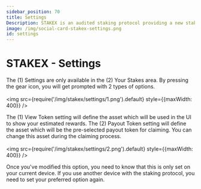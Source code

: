 ```yaml
---
sidebar_position: 70
title: Settings
Description: STAKEX is an audited staking protocol providing a new staking methodology, powered by the DEGENX Ecosystem. It's a deployable protocol for projects based on EVM networks like Ethereum, Binance Smart Chain, Base, Arbitrum, Avalanche, and more
image: /img/social-card-stakex-settings.png
id: settings
---
```


# STAKEX - Settings

The (1) Settings are only available in the (2) Your Stakes area. By pressing the gear icon, you will get prompted with 2 types of options. <br /><br /><img src={require('/img/stakex/settings/1.png').default} style={{maxWidth: 400}} />

The (1) View Token setting will define the asset which will be used in the UI to show your estimated rewards. The (2) Payout Token setting will define the asset which will be the pre-selected payout token for claiming. You can change this asset during the claiming process. <br /><br /><img src={require('/img/stakex/settings/2.png').default} style={{maxWidth: 400}} />

Once you've modified this option, you need to know that this is only set on your current device. If you use another device with the staking protocol, you need to set your preferred option again.
